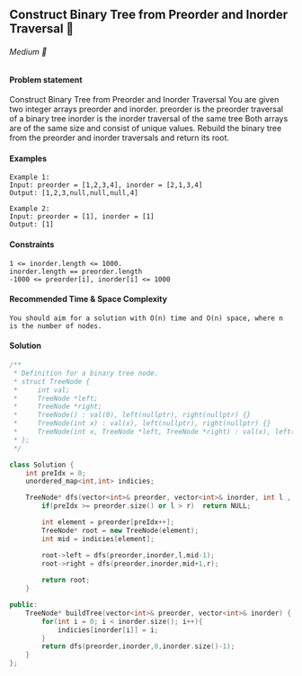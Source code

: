 ## Construct Binary Tree from Preorder and Inorder Traversal 🎯

###### Medium 🤨

#### Problem statement
Construct Binary Tree from Preorder and Inorder Traversal
You are given two integer arrays preorder and inorder.
preorder is the preorder traversal of a binary tree
inorder is the inorder traversal of the same tree
Both arrays are of the same size and consist of unique values.
Rebuild the binary tree from the preorder and inorder traversals and return its root.

#### Examples

```
Example 1:
Input: preorder = [1,2,3,4], inorder = [2,1,3,4]
Output: [1,2,3,null,null,null,4]
```
```
Example 2:
Input: preorder = [1], inorder = [1]
Output: [1]
```

#### Constraints
```
1 <= inorder.length <= 1000.
inorder.length == preorder.length
-1000 <= preorder[i], inorder[i] <= 1000
```

#### Recommended Time & Space Complexity
```
You should aim for a solution with O(n) time and O(n) space, where n is the number of nodes.
```

#### Solution

```cpp
/**
 * Definition for a binary tree node.
 * struct TreeNode {
 *     int val;
 *     TreeNode *left;
 *     TreeNode *right;
 *     TreeNode() : val(0), left(nullptr), right(nullptr) {}
 *     TreeNode(int x) : val(x), left(nullptr), right(nullptr) {}
 *     TreeNode(int x, TreeNode *left, TreeNode *right) : val(x), left(left), right(right) {}
 * };
 */

class Solution {
    int preIdx = 0;
    unordered_map<int,int> indicies;

    TreeNode* dfs(vector<int>& preorder, vector<int>& inorder, int l , int r){
        if(preIdx >= preorder.size() or l > r)  return NULL;

        int element = preorder[preIdx++];
        TreeNode* root = new TreeNode(element);
        int mid = indicies[element];

        root->left = dfs(preorder,inorder,l,mid-1);
        root->right = dfs(preorder,inorder,mid+1,r);
        
        return root;
    }

public:
    TreeNode* buildTree(vector<int>& preorder, vector<int>& inorder) {
        for(int i = 0; i < inorder.size(); i++){
            indicies[inorder[i]] = i;
        }
        return dfs(preorder,inorder,0,inorder.size()-1);
    }
};
```